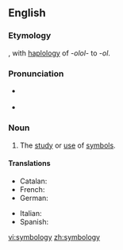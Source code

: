 ==English==

===Etymology===
{{suffix|symbol|ology}}, with [[haplology]] of ''-olol-'' to ''-ol''.

===Pronunciation===
* {{a|GenAm}} {{IPA|[sɪmˈbɑlədʒi]}}
* {{a|RP}} {{IPA|[sɪmˈbɒlədʒi]}}

===Noun===
{{en-noun|-}}

# The [[study]] or [[use]] of [[symbol]]s.

====Translations====
{{trans-top|study of symbols}}
* Catalan: {{t|ca|simbologia|f}}
* French: {{t|fr|symbologie|f}}
* German: {{t|de|Symbologie|f}}
{{trans-mid}}
* Italian: {{t-|it|simbologia|f}}
* Spanish: {{t|es|simbología|f}}
{{trans-bottom}}

[[vi:symbology]]
[[zh:symbology]]
